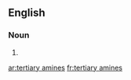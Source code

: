 ==English==

===Noun===
{{head|en|noun plural form|head=[[tertiary]] [[amines]]}}

# {{plural of|tertiary amine|lang=en}}

[[ar:tertiary amines]]
[[fr:tertiary amines]]